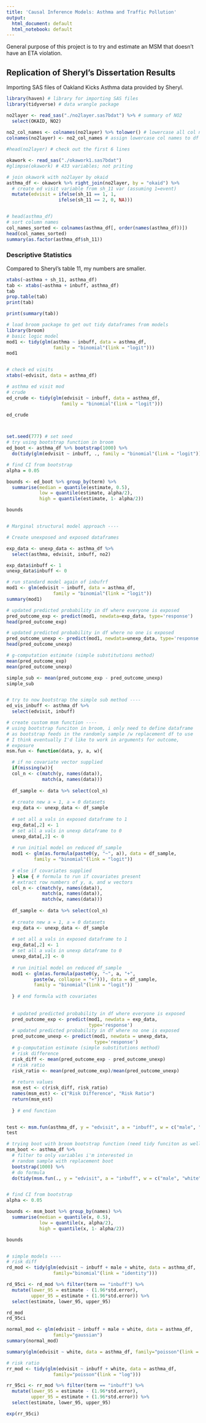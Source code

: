 ```yaml
---
title: 'Causal Inference Models: Asthma and Traffic Pollution'
output:
  html_document: default
  html_notebook: default
---
```


General purpose of this project is to try and estimate an MSM that doesn't have an ETA violation.


## Replication of Sheryl's Dissertation Results

Importing SAS files of Oakland Kicks Asthma data provided by Sheryl.

```r
library(haven) # library for importing SAS files
library(tidyverse) # data wrangle package

no2layer <- read_sas("./no2layer.sas7bdat") %>% # summary of NO2
  select(OKAID, NO2)
  
no2_col_names <- colnames(no2layer) %>% tolower() # lowercase all col names
colnames(no2layer) <- no2_col_names # assign lowercase col names to df

#head(no2layer) # check out the first 6 lines

okawork <- read_sas("./okawork1.sas7bdat")
#glimpse(okawork) # 433 variables; not priting

# join okawork with no2layer by okaid
asthma_df <- okawork %>% right_join(no2layer, by = "okaid") %>% 
  # create ed visit variable from sh_11 var (assuming 1=event)
  mutate(edvisit = ifelse(sh_11 == 1, 1,
                   ifelse(sh_11 == 2, 0, NA))) 


# head(asthma_df)
# sort column names
col_names_sorted <- colnames(asthma_df[, order(names(asthma_df))])
head(col_names_sorted)
summary(as.factor(asthma_df$sh_11))

```

### Descriptive Statistics

Compared to Sheryl's table 11, my numbers are smaller.

```r
xtabs(~asthma + sh_11, asthma_df)
tab <- xtabs(~asthma + inbuff, asthma_df)
tab
prop.table(tab)
print(tab)

print(summary(tab))
```

```r
# load broom package to get out tidy dataframes from models
library(broom)
# basic logic model
mod1 <- tidy(glm(asthma ~ inbuff, data = asthma_df, 
                 family = "binomial"(link = "logit")))
mod1


# check ed visits
xtabs(~edvisit, data = asthma_df)

# asthma ed visit mod
# crude 
ed_crude <- tidy(glm(edvisit ~ inbuff, data = asthma_df,
                    family = "binomial"(link = "logit")))

ed_crude



set.seed(777) # set seed
# try using bootstrap function in broom
ed_boot <- asthma_df %>% bootstrap(1000) %>% 
  do(tidy(glm(edvisit ~ inbuff, ., family = "binomial"(link = "logit"))))

# find CI from bootstrap
alpha = 0.05

bounds <- ed_boot %>% group_by(term) %>% 
  summarise(median = quantile(estimate, 0.5), 
            low = quantile(estimate, alpha/2),
            high = quantile(estimate, 1- alpha/2))

bounds



```

```r

# Marginal structural model approach ----

# Create unexposed and exposed dataframes

exp_data <- unexp_data <- asthma_df %>% 
  select(asthma, edvisit, inbuff, no2)

exp_data$inbuff <- 1
unexp_data$inbuff <- 0

# run standard model again of inbufrf
mod1 <- glm(edvisit ~ inbuff, data = asthma_df, 
                 family = "binomial"(link = "logit"))
summary(mod1)

# updated predicted probability in df where everyone is exposed
pred_outcome_exp <- predict(mod1, newdata=exp_data, type='response')
head(pred_outcome_exp)

# updated predicted probability in df where no one is exposed
pred_outcome_unexp <- predict(mod1, newdata=unexp_data, type='response')
head(pred_outcome_unexp)

# g-computation estimate (simple substitutions method)
mean(pred_outcome_exp)
mean(pred_outcome_unexp)

simple_sub <- mean(pred_outcome_exp - pred_outcome_unexp)
simple_sub


# try to now bootstrap the simple sub method ----
ed_vis_inbuff <- asthma_df %>% 
  select(edvisit, inbuff)

# create custom msm function ----
# using bootstrap funciton in broom, i only need to define dataframe
# as bootstrap feeds in the randomly sample /w replacement df to use
# I think eventually I'd like to work in arguments for outcome,
# exposure
msm.fun <- function(data, y, a, w){ 

  # if no covariate vector supplied
  if(missing(w)){ 
  col_n <- c(match(y, names(data)),
             match(a, names(data)))
  
  df_sample <- data %>% select(col_n)
  
  # create new a = 1, a = 0 datasets
  exp_data <- unexp_data <- df_sample
  
  # set all a vals in exposed dataframe to 1
  exp_data[,2] <- 1
  # set all a vals in unexp dataframe to 0
  unexp_data[,2] <- 0
  
  # run initial model on reduced df_sample 
  mod1 <- glm(as.formula(paste0(y, "~", a)), data = df_sample, 
          family = "binomial"(link = "logit"))  
  
  # else if covariates supplied  
  } else { # formula to run if covariates present
  # extract row numbers of y, a, and w vectors
  col_n <- c(match(y, names(data)),
             match(a, names(data)),
             match(w, names(data)))
  
  df_sample <- data %>% select(col_n)
  
  # create new a = 1, a = 0 datasets
  exp_data <- unexp_data <- df_sample
  
  # set all a vals in exposed dataframe to 1
  exp_data[,2] <- 1
  # set all a vals in unexp dataframe to 0
  unexp_data[,2] <- 0
  
  # run initial model on reduced df_sample 
  mod1 <- glm(as.formula(paste0(y, "~", a, "+",  
          paste(w, collapse = "+"))), data = df_sample, 
          family = "binomial"(link = "logit"))
  
  } # end formula with covariates
  
  
  # updated predicted probability in df where everyone is exposed
  pred_outcome_exp <- predict(mod1, newdata = exp_data, 
                              type='response')
  # updated predicted probability in df where no one is exposed
  pred_outcome_unexp <- predict(mod1, newdata = unexp_data,
                                type='response')
  # g-computation estimate (simple substitutions method)
  # risk difference
  risk_diff <- mean(pred_outcome_exp - pred_outcome_unexp)
  # risk ratio
  risk_ratio <- mean(pred_outcome_exp)/mean(pred_outcome_unexp) 
  
  # return values
  msm_est <- c(risk_diff, risk_ratio)
  names(msm_est) <- c("Risk Difference", "Risk Ratio")
  return(msm_est)
  
  } # end function


test <- msm.fun(asthma_df, y = "edvisit", a = "inbuff", w = c("male", "white"))
test

# trying boot with broom bootstrap function (need tidy funciton as well)
msm_boot <- asthma_df %>% 
  # filter to only variables i'm interested in
  # random sample with replacement boot
  bootstrap(1000) %>% 
  # do formula
  do(tidy(msm.fun(., y = "edvisit", a = "inbuff", w = c("male", "white")))) # call msm formula


# find CI from bootstrap
alpha <- 0.05

bounds <- msm_boot %>% group_by(names) %>% 
  summarise(median = quantile(x, 0.5), 
            low = quantile(x, alpha/2),
            high = quantile(x, 1- alpha/2))

bounds


# simple models ----
# risk diff
rd_mod <- tidy(glm(edvisit ~ inbuff + male + white, data = asthma_df, 
                 family="binomial"(link = "identity")))

rd_95ci <- rd_mod %>% filter(term == "inbuff") %>% 
  mutate(lower_95 = estimate - (1.96*std.error),
         upper_95 = estimate + (1.96*std.error)) %>% 
  select(estimate, lower_95, upper_95)

rd_mod
rd_95ci

normal_mod <- glm(edvisit ~ inbuff + male + white, data = asthma_df, 
                 family="gaussian") 
summary(normal_mod)

summary(glm(edvisit ~ white, data = asthma_df, family="poisson"(link = "log")))

# risk ratio
rr_mod <- tidy(glm(edvisit ~ inbuff + white, data = asthma_df, 
                 family="poisson"(link = "log")))

rr_95ci <- rr_mod %>% filter(term == "inbuff") %>% 
  mutate(lower_95 = estimate - (1.96*std.error),
         upper_95 = estimate + (1.96*std.error)) %>% 
  select(estimate, lower_95, upper_95)

exp(rr_95ci)


```

